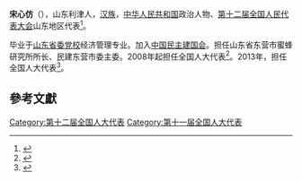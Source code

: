 '''宋心仿'''（{{bd|1953年||}}），山东利津人，[[汉族|汉族]]，[[中华人民共和国|中华人民共和国]]政治人物、[[第十二届全国人民代表大会|第十二届全国人民代表大会]]山东地区代表<ref>{{cite web|author=新华网|title=第十一届全国人大代表|url=http://news.xinhuanet.com/ziliao/2008-03/03/content_7708230.htm?node=36628|publisher=新华网|accessdate=2014-01-07|archive-date=2014-01-10|archive-url=https://web.archive.org/web/20140110211415/http://news.xinhuanet.com/ziliao/2008-03/03/content_7708230.htm?node=36628|dead-url=no}}</ref>。

毕业于[[山东省委党校|山东省委党校]]经济管理专业。加入[[中国民主建国会|中国民主建国会]]。担任山东省东营市蜜蜂研究所所长、民建东营市委主委。2008年起担任全国人大代表<ref>{{cite news|title=全国人大代表信息-宋心仿|url=http://210.82.31.1:8084/delegate/viewDelegate.action?dbid=111294|accessdate=2013-04-05|newspaper=全国人大网|archive-url=https://web.archive.org/web/20140424093438/http://www.npc.gov.cn/delegate/viewDelegate.action?dbid=111294|archive-date=2014-04-24|dead-url=yes}}</ref>。2013年，担任全国人大代表<ref>{{cite news|title=全国人大代表信息-宋心仿|url=http://210.82.31.1:8084/delegate/viewDelegate.action?dbid=121275|accessdate=2013-04-05|newspaper=全国人大网|archive-url=https://web.archive.org/web/20140424093652/http://www.npc.gov.cn/delegate/viewDelegate.action?dbid=121275|archive-date=2014-04-24|dead-url=yes}}</ref>。

==參考文獻==
{{reflist}}
{{中国政治人物小作品}}

[[Category:第十二届全国人大代表|Category:第十二届全国人大代表]]
[[Category:第十一届全国人大代表|Category:第十一届全国人大代表]]